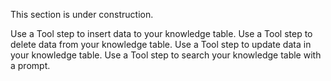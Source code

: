 <Warning>This section is under construction.</Warning>

<Columns cols={2}>
  <Card href="/tool/tool-steps/knowledge/insert-knowledge" title="Insert Knowledge">
    Use a Tool step to insert data to your knowledge table.
  </Card>
  <Card href="/tool/tool-steps/knowledge/delete-knowledge" title="Delete Knowledge">
    Use a Tool step to delete data from your knowledge table.
  </Card>
  <Card href="/tool/tool-steps/knowledge/update-knowledge" title="Update Knowledge">
    Use a Tool step to update data in your knowledge table.
  </Card>
  <Card href="/tool/tool-steps/knowledge/advanced-knowledge-search-2m" title="Advanced Knowledge Search (2m)">
    Use a Tool step to search your knowledge table with a prompt.
  </Card>
</Columns>
